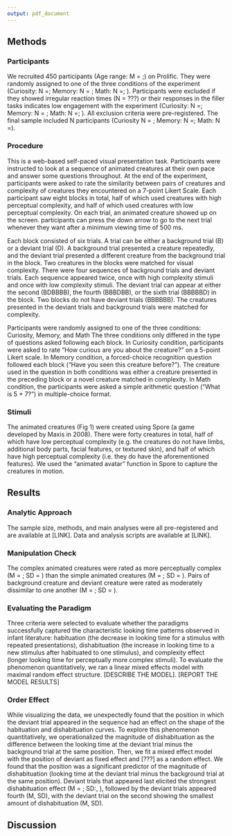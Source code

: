 ```yaml
---
output: pdf_document
---
```



## Methods 

### Participants

We recruited 450 participants (Age range: M = ;) on Prolific. They were randomly assigned to one of the three conditions of the experiment (Curiosity: N =; Memory: N = ; Math: N =; ). Participants were excluded if they showed irregular reaction times (N = ???) or their responses in the filler tasks indicates low engagement with the experiment (Curiosity: N =; Memory: N = ; Math: N =; ). All exclusion criteria were pre-registered. The final sample included N participants (Curiosity N = ; Memory: N =; Math: N =).


### Procedure

This is a web-based self-paced visual presentation task. Participants were instructed to look at a sequence of animated creatures at their own pace and answer some questions throughout. At the end of the experiment, participants were asked to rate the similarity between pairs of creatures and complexity of creatures they encountered on a 7-point Likert Scale. Each participant saw eight blocks in total, half of which used creatures with high perceptual complexity, and half of which used creatures with low perceptual complexity. On each trial, an animated creature showed up on the screen. participants can press the down arrow to go to the next trial whenever they want after a minimum viewing time of 500 ms.

Each block consisted of six trials. A trial can be either a background trial (B) or a deviant trial (D). A background trial presented a creature repeatedly, and the deviant trial presented a different creature from the background trial in the block. Two creatures in the blocks were matched for visual complexity. There were four sequences of background trials and deviant trials. Each sequence appeared twice, once with high complexity stimuli and once with low complexity stimuli. The deviant trial can appear at either the second (BDBBBB), the fourth (BBBDBB), or the sixth trial (BBBBBD) in the block. Two blocks do not have deviant trials (BBBBBB). The creatures presented in the deviant trials and background trials were matched for complexity. 

Participants were randomly assigned to one of the three conditions: Curiosity, Memory, and Math The three conditions only differed in the type of questions asked following each block. In Curiosity condition, participants were asked to rate "How curious are you about the creature?" on a 5-point Likert scale. In Memory condition, a forced-choice recognition question followed each block ("Have you seen this creature before?"). The creature used in the question in both conditions was either a creature presented in the preceding block or a novel creature matched in complexity. In Math condition,  the participants were asked a simple arithmetic question ("What is 5 + 7?") in multiple-choice format. 


### Stimuli 

The animated creatures (Fig 1) were created using Spore (a game developed by Maxis in 2008). There were forty creatures in total, half of which have low perceptual complexity (e.g. the creatures do not have limbs, additional body parts, facial features, or textured skin), and half of which have high perceptual complexity (i.e. they do have the aforementioned features). We used the "animated avatar" function in Spore to capture the creatures in motion.


## Results 

### Analytic Approach 

The sample size, methods, and main analyses were all pre-registered and are available at [LINK]. Data and analysis scripts are available at [LINK]. 


### Manipulation Check 

 The complex animated creatures were rated as more perceptually complex (M = ; SD = ) than the simple animated creatures (M = ; SD = ). Pairs of background creature and deviant creature were rated as moderately dissimilar to one another (M = ; SD = ). 


### Evaluating the Paradigm 

Three criteria were selected to evaluate whether the paradigms successfully captured the characteristic looking time patterns observed in infant literature: habituation (the decrease in looking time for a stimulus with repeated presentations), dishabituation (the increase in looking time to a new stimulus after habituated to one stimulus), and complexity effect (longer looking time for perceptually more complex stimuli). To evaluate the phenomenon quantitatively, we ran a linear mixed effects model with maximal random effect structure. [DESCRIBE THE MODEL]. [REPORT THE MODEL RESULTS]

### Order Effect 

While visualizing the data, we unexpectedly found that the position in which the deviant trial appeared in the sequence had an effect on the shape of the habituation and dishabituation curves. To explore this phenomenon quantitatively, we operationalized the magnitude of dishabituation as the difference between the looking time at the deviant trial minus the background trial at the same position. Then, we fit a mixed effect model with the position of deviant as fixed effect and [???] as a random effect. We found that the position was a significant predictor of the magnitude of dishabituation (looking time at the deviant trial minus the background trial at the same position). Deviant trials that appeared last elicited the strongest dishabituation effect (M = ; SD:, ), followed by the deviant trials appeared fourth (M, SD), with the deviant trial on the second showing the smallest amount of dishabituation (M, SD). 


## Discussion 